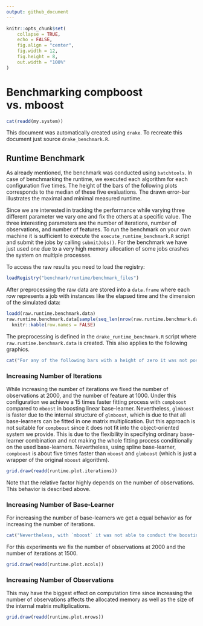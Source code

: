 ```yaml
---
output: github_document
---
```


```r
knitr::opts_chunk$set(
	collapse = TRUE,
	echo = FALSE,
	fig.align = "center",
	fig.width = 12,
	fig.height = 8,
	out.width = "100%"
)
```

# Benchmarking compboost vs. mboost

```r
cat(readd(my.system))
```

This document was automatically created using `drake`. To recreate this document just source `drake_benchmark.R`. 

## Runtime Benchmark

As already mentioned, the benchmark was conducted using `batchtools`. In case of benchmarking the runtime, we executed each algorithm for each configuration five times. The height of the bars of the following plots corresponds to the median of these five evaluations. The drawn error-bar illustrates the maximal and minimal measured runtime. 

Since we are interested in tracking the performance while varying three different parameter we vary one and fix the others at a specific value. The three interesting parameters are the number of iterations, number of observations, and number of features. To run the benchmark on your own machine it is sufficient to execute the `execute_runtime_benchmark.R` script and submit the jobs by calling `submitJobs()`. For the benchmark we have just used one due to a very high memory allocation of some jobs crashes the system on multiple processes.

To access the raw results you need to load the registry:

```r
loadRegistry("benchmark/runtime/benchmark_files")
```

After preprocessing the raw data are stored into a `data.frame` where each row represents a job with instances like the elapsed time and the dimension of the simulated data:

```r
loadd(raw.runtime.benchmark.data)
raw.runtime.benchmark.data[sample(seq_len(nrow(raw.runtime.benchmark.data)), 10), ] %>%
  knitr::kable(row.names = FALSE)
```

The preprocessing is defined in the `drake_runtime_benchmark.R` script where `raw.runtime.benchmark.data` is created. This also applies to the following graphics.

```r
cat("For any of the following bars with a height of zero it was not possible to execute the algorithm with the corresponding specification.")
```

### Increasing Number of Iterations

While increasing the number of iterations we fixed the number of observations at 2000, and the number of feature at 1000. Under this configuration we achieve a 15 times faster fitting process with `compboost` compared to `mboost` in boosting linear base-learner. Nevertheless, `glmboost` is faster due to the internal structure of `glmboost`, which is due to that all base-learners can be fitted in one matrix multiplication. But this approach is not suitable for `compboost` since it does not fit into the object-oriented system we provide. This is due to the flexibility in specifying ordinary base-learner combination and not making the whole fitting process conditionally on the used base-learners. Nevertheless, using spline base-learner, `compboost` is about five times faster than `mboost` and `glmboost` (which is just a wrapper of the original `mboost` algorithm).

```r
grid.draw(readd(runtime.plot.iterations))
```

Note that the relative factor highly depends on the number of observations. This behavior is described above.

### Increasing Number of Base-Learner

For increasing the number of base-learners we get a equal behavior as for increasing the number of iterations.
```r
cat("Nevertheless, with `mboost` it was not able to conduct the boosting on 4000 features while `compboost` it was.")
```
For this experiments we fix the number of observations at 2000 and the number of iterations at 1500.

```r
grid.draw(readd(runtime.plot.ncols))
```

### Increasing Number of Observations

This may have the biggest effect on computation time since increasing the number of observations affects the allocated memory as well as the size of the internal matrix multiplications. 

<!--
- C++ meta-code is much faster then R and matrix multiplication does not have such a huge weight for small n
- With larger n, the meta-code becomes less weight and the matrix multiplications are dominating the runtime
- In some point the relative runtime has a minimum, but for larger matrix multiplications it should increase again
-->

```r
grid.draw(readd(runtime.plot.nrows))
```

<!--
### Memory Benchmark
-->
